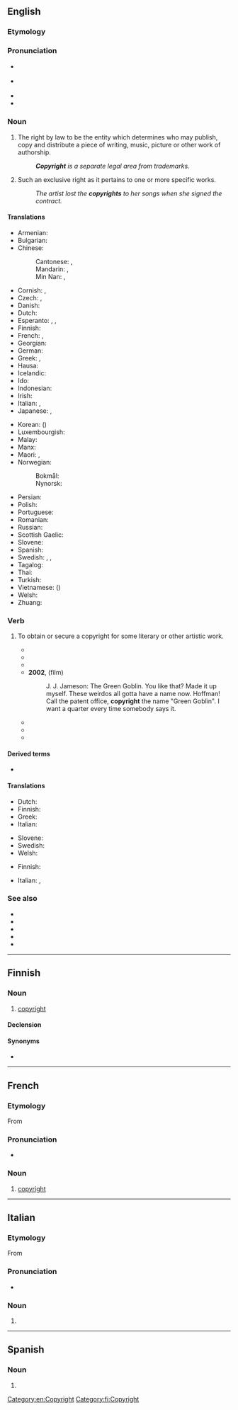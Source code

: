 {{selfref|For Wiktionary's copyrights, see [[Wiktionary:Copyrights]]}}
==English==
{{wikipedia}}

===Etymology===
{{compound|en|copy|right}}

===Pronunciation===
* {{a|GenAm}} {{IPA|/ˈkɑpiˌɹaɪt/|lang=en}}
* {{a|RP}} {{IPA|/ˈkɒpiˌɹaɪt/|lang=en}}
* {{audio|en-us-copyright.ogg|Audio (US)|lang=en}}
* {{hyphenation|copy|right|lang=en}}

===Noun===
{{en-noun|-|s}}

# {{lb|en|uncountable}} The right by law to be the entity which determines who may publish, copy and distribute a piece of writing, music, picture or other work of authorship.
#: '''''Copyright''' is a separate legal area from trademarks.''
# {{lb|en|countable}} Such an exclusive right as it pertains to one or more specific works.
#: ''The artist lost the '''copyrights''' to her songs when she signed the contract.''

====Translations====
{{trans-top|right to publish}}
* Armenian: {{t+|hy|հեղինակային իրավունք}}
* Bulgarian: {{t|bg|авторско право|n|tr=ávtorsko právo}}
* Chinese:
*: Cantonese: {{t|yue|版權}}, {{t|yue|版权|tr=baan2 kyun4}}
*: Mandarin: {{t+|cmn|版權}}, {{t+|cmn|版权|tr=bǎnquán}}
*: Min Nan: {{t+|nan|版權}}, {{t|nan|版权|tr=pán-kôan}}
* Cornish: {{t|kw|gwir-brintya|m}}, {{t|kw|gwirbryntyans|m}}
* Czech: {{t|cs|autorské právo|n}}, {{t+|cs|copyright|m}}
* Danish: {{t|da|ophavsret|c}}
* Dutch: {{t+|nl|auteursrecht|n}}
* Esperanto: {{t|eo|aŭtora rajto}}, {{t|eo|aŭtororajto}}, {{t+|eo|kopirajto}}
* Finnish: {{t+|fi|tekijänoikeus}}
* French: {{qualifier|right always owned by the author}} {{t+|fr|droit d'auteur|m}}, {{qualifier|right attached to the work}} {{t+|fr|copyright|m}}
* Georgian: {{t|ka|საავტორო უფლებები}}
* German: {{t+|de|Urheberrecht|n}}
* Greek: {{t|el|[[δικαίωμα|δικαιώματα]] [[δημιουργός|δημιουργού]]|n-p}}, {{t|el|[[πνευματικός|πνευματικά]] [[δικαίωμα|δικαιώματα]]|n-p}}
* Hausa: {{t+|ha|hakkin-mallaka}}
* Icelandic: {{t|is|höfundarréttur}}
* Ido: {{t|io|autoryuro}}
* Indonesian: {{t+|id|hak cipta}}
* Irish: {{t|ga|cóipcheart|m}}
* Italian: {{t+|it|copyright|m}}, {{t+|it|diritto d'autore|m}}
* Japanese: {{t|ja|版権|tr=はんけん, hanken|sc=Jpan}}, {{t|ja|著作権|tr=ちょさくけん, chosakuken|sc=Jpan}}
{{trans-mid}}
* Korean: {{t+|ko|저작권}} ({{t+|ko|著作權}})
* Luxembourgish: {{t|lb|Auteursrecht|n}}
* Malay: {{t|ms|hak cipta}}
* Manx: {{t|gv|coip-chiart|m}}
* Maori: {{t|mi|manatā}}, {{t|mi|manatārua}}
* Norwegian:
*: Bokmål: {{t|nb|opphavsrett|m}}
*: Nynorsk: {{t|nn|opphavsrett|m}}
* Persian: {{t+|fa|کپی رایت|tr=kopi-rāyt|sc=fa-Arab}}
* Polish: {{t|pl|prawo autorskie|n}}
* Portuguese: {{t|pt|direitos autorais|m-p}}
* Romanian: {{t|ro|drept de autor|n}}
* Russian: {{t+|ru|а́вторское пра́во|n}}
* Scottish Gaelic: {{t|gd|dlighe-sgrìobhaidh|f}}
* Slovene: {{t|sl|avtorske pravice|f-p}}
* Spanish: {{t|es|derechos de autor|m-p}}
* Swedish: {{t+|sv|copyright|c}}, {{t+|sv|upphovsrätt|c}}, {{t|sv|upphovsrättsskydd|n}}
* Tagalog: {{t|tl|karapatang-akda}}
* Thai: {{t+|th|ลิขสิทธิ์}}
* Turkish: {{t+|tr|telif hakkı}}
* Vietnamese: {{t+|vi|bản quyền}} ({{t|vi|版權}})
* Welsh: {{t|cy|hawlfraint|f}}
* Zhuang: {{t|za|banjgienz}}
{{trans-bottom}}

===Verb===
{{anchor|en-v}}{{en-verb}}

# {{lb|en|transitive|or|intransitive}} To obtain or secure a copyright for some literary or other artistic work.
#* {{quote-book|year=1907 |title=District of Columbia Appropriations|author=United States Congress House. Committee on Appropriations |page=253 |ISBN= |passage= Every book will be '''copyrighted''' that the publisher believes will have such a market as will justify him in going to the expense of '''copyrighting''' to prevent competition from other publishers.}}
#* {{quote-book|year=1993 |title=The Beast at Work|author=Gyeorgos Ceres Hatonn |page=161 |ISBN=156935006X |passage=Further, Mr. Mullins writes FOR YOU-THE-PEOPLE, '''copyrighting''' to protect listings and to make a statement—but willingly shares his work for, after all, if it is not read then of what worth is a book? }}
#* {{quote-book|year=1997 |title=All Area Access: Personal Management for Unsigned Musicians |author=Marc Davison |page=171 |ISBN=0793581346 |passage=The sealed contents inside postmarked by the United State Post office will be proof enough of exactly when your work was completed. The disadvantage to this form of '''copyrighting''' is that your work is not traceable for anyone who is interested in acquiring information regarding copyright ownership. }}
#* '''2002''', ''{{w|Spider-Man (2002 film)|Spider-Man}}'' (film)
#*: J. J. Jameson: The Green Goblin. You like that? Made it up myself. These weirdos all gotta have a name now. Hoffman! Call the patent office, '''copyright''' the name "Green Goblin". I want a quarter every time somebody says it.
#* {{quote-book|year=2006 |title=The Complete Guide to Low-Budget Feature Filmmaking|author=Josh Becker & ‎Bruce Campbell |page=55 |ISBN=0809556901 |passage=When your script is completed you need to '''copyright''' it with the Library of Congress in Washington DC (you can get the forms from: Register of Copyrights, Library of Congress, Washington DC, 20559. Request form PA, or you can download them from www.loc.gov/copyright). }}
#* {{quote-book|year=2008 |title=Don't Steal Copyrighted Stuff!|author=Ann Gaines |page= |ISBN=0766028615 |passage=Everything else that is written or created is automatically '''copyrighted'''. }}
#* {{quote-book|year=2014 |title=Start Your Own Blogging Business|author=Jason R. Rich |page= |ISBN=1613082746 |passage='''Copyrighting''' a name is easy and requires that you fill out a form (and pay a small fee). }}

====Derived terms====
* {{l|en|copyrightable}}

====Translations====
{{trans-top|place under a copyright}}
* Dutch: {{t|nl|onder auteursrecht plaatsen}}
* Finnish: {{t|fi|suojata tekijänoikeudella}}
* Greek: {{t+|el|κατοχυρώνω}}
* Italian: {{t|it|[[porre]] [[sotto]] [[copyright]]}}
{{trans-mid}}
* Slovene: {{t|sl|avtorsko zaščititi}}
* Swedish: {{t|sv|upphovsrättsskydda}}
* Welsh: {{t|cy|hawlfreintio}}
{{trans-bottom}}

{{trans-top|obtain a copyright}}
* Finnish: {{t|fi|suojata tekijänoikeudella}}
{{trans-mid}}
* Italian: {{t|it|[[tutelare]] [[i]] [[diritti d'autore]]}}, {{t|it|[[tutelare]] [[i]] [[copyright]]}}
{{trans-bottom}}

===See also===
* {{l|en|copyfight}}
* {{l|en|copyleft}}
* {{l|en|copyright infringement}}
* {{l|en|exclusive right}}
* {{l|en|copywrong}}

[[Category:en:Copyright]]

----

==Finnish==

===Noun===
{{fi-noun}}

# [[#English|copyright]]

====Declension====
{{fi-decl-risti|copyright|||a|i=0}}

====Synonyms====
* {{l|fi|tekijänoikeus}}

[[Category:fi:Copyright]]

----

==French==

===Etymology===
From {{bor|fr|en|copyright}}

===Pronunciation===
* {{IPA|/kɔ.pi.ʁajt/|lang=fr}}

===Noun===
{{fr-noun|m}}

# [[#English|copyright]]
#:{{ux|fr|''Il était … une petite grenouille''<br>'''Copyright''' Clé International, Paris 1986.|''There Once Was… a Little Frog''<br>Copyright Clé International, Paris 1986.}}

{{C|fr|Copyright}}

----
==Italian==

===Etymology===
From {{bor|it|en|copyright}}

===Pronunciation===
* {{IPA|/ˈkopj.rid͡ʒ.t/|/ˈkopjˌrait/|lang=it}}

===Noun===
{{it-noun|m}}

# {{l|en|copyright}}

----

==Spanish==

===Noun===
{{es-noun|m}}

# {{l|en|copyright}}